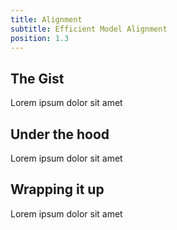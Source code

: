 ```yaml
---
title: Alignment
subtitle: Efficient Model Alignment
position: 1.3
---
```


## The Gist

Lorem ipsum dolor sit amet

## Under the hood

Lorem ipsum dolor sit amet

## Wrapping it up

Lorem ipsum dolor sit amet
